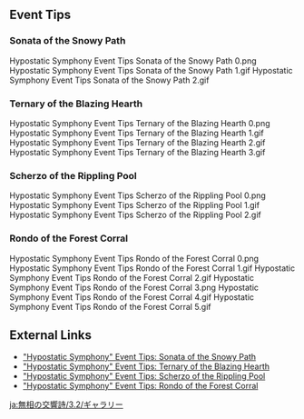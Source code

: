 {{Event Tabs
|rootpage=Hypostatic Symphony/2022-11-24
|story=1
}}
==Event Tips==
===Sonata of the Snowy Path===
<gallery>
Hypostatic Symphony Event Tips Sonata of the Snowy Path 0.png
Hypostatic Symphony Event Tips Sonata of the Snowy Path 1.gif
Hypostatic Symphony Event Tips Sonata of the Snowy Path 2.gif
</gallery>

===Ternary of the Blazing Hearth===
<gallery>
Hypostatic Symphony Event Tips Ternary of the Blazing Hearth 0.png
Hypostatic Symphony Event Tips Ternary of the Blazing Hearth 1.gif
Hypostatic Symphony Event Tips Ternary of the Blazing Hearth 2.gif
Hypostatic Symphony Event Tips Ternary of the Blazing Hearth 3.gif
</gallery>

===Scherzo of the Rippling Pool===
<gallery>
Hypostatic Symphony Event Tips Scherzo of the Rippling Pool 0.png
Hypostatic Symphony Event Tips Scherzo of the Rippling Pool 1.gif
Hypostatic Symphony Event Tips Scherzo of the Rippling Pool 2.gif
</gallery>

===Rondo of the Forest Corral===
<gallery>
Hypostatic Symphony Event Tips Rondo of the Forest Corral 0.png
Hypostatic Symphony Event Tips Rondo of the Forest Corral 1.gif
Hypostatic Symphony Event Tips Rondo of the Forest Corral 2.gif
Hypostatic Symphony Event Tips Rondo of the Forest Corral 3.png
Hypostatic Symphony Event Tips Rondo of the Forest Corral 4.gif
Hypostatic Symphony Event Tips Rondo of the Forest Corral 5.gif
</gallery>

==External Links==
* [https://genshin.hoyoverse.com/en/news/detail/25780 "Hypostatic Symphony" Event Tips: Sonata of the Snowy Path]
* [https://genshin.hoyoverse.com/en/news/detail/25845 "Hypostatic Symphony" Event Tips: Ternary of the Blazing Hearth]
* [https://genshin.hoyoverse.com/en/news/detail/25861 "Hypostatic Symphony" Event Tips: Scherzo of the Rippling Pool]
* [https://genshin.hoyoverse.com/en/news/detail/25932 "Hypostatic Symphony" Event Tips: Rondo of the Forest Corral]

[[ja:無相の交響詩/3.2/ギャラリー]]